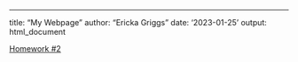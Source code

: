 ---
title: "My Webpage"
author: "Ericka Griggs"
date: '2023-01-25'
output: html_document

[Homework #2](homework-02.html)